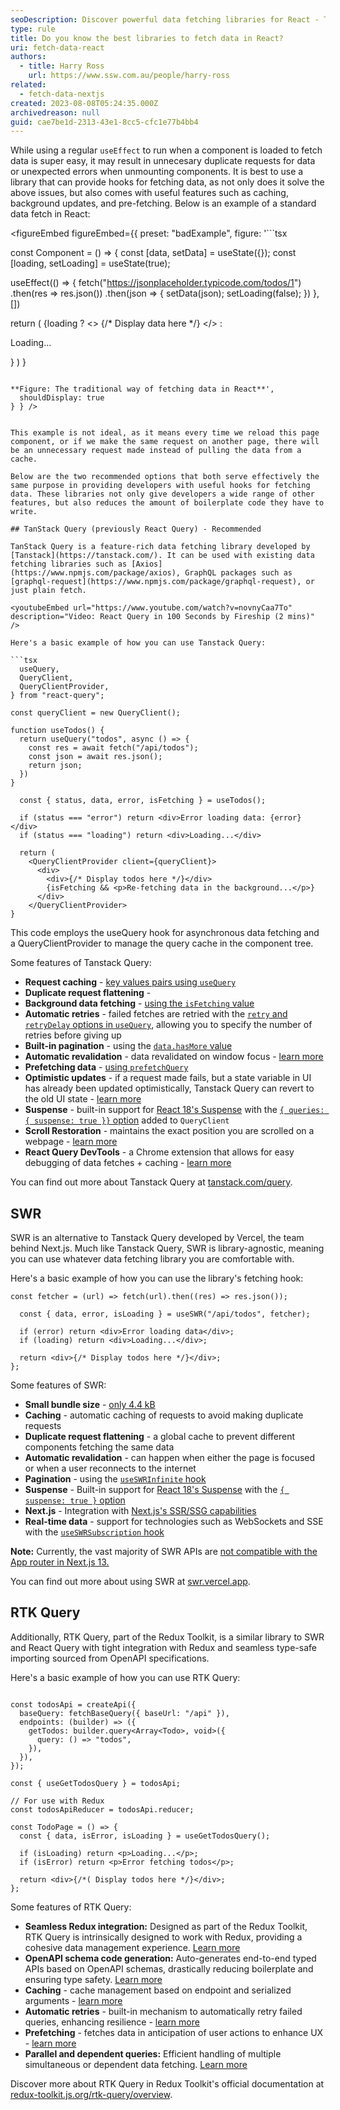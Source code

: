 ```yaml
---
seoDescription: Discover powerful data fetching libraries for React - Tanstack Query, SWR, and RTK Query.
type: rule
title: Do you know the best libraries to fetch data in React?
uri: fetch-data-react
authors:
  - title: Harry Ross
    url: https://www.ssw.com.au/people/harry-ross
related:
  - fetch-data-nextjs
created: 2023-08-08T05:24:35.000Z
archivedreason: null
guid: cae7be1d-2313-43e1-8cc5-cfc1e77b4bb4
---
```


While using a regular `useEffect` to run when a component is loaded to fetch data is super easy, it may result in unnecesary duplicate requests for data or unexpected errors when unmounting components. It is best to use a library that can provide hooks for fetching data, as not only does it solve the above issues, but also comes with useful features such as caching, background updates, and pre-fetching.
Below is an example of a standard data fetch in React:

<figureEmbed figureEmbed={{
  preset: "badExample",
  figure: '```tsx

const Component = () => {
  const [data, setData] = useState({});
  const [loading, setLoading] = useState(true);

  useEffect(() => {
    fetch("https://jsonplaceholder.typicode.com/todos/1")
      .then(res => res.json())
      .then(json => {
        setData(json);
        setLoading(false);
      })
  }, [])

  return (
    {loading
      ? <> {/* Display data here */} </>
      : <p>Loading...</p>
    }
  )
}


```

**Figure: The traditional way of fetching data in React**',
  shouldDisplay: true
} } />


This example is not ideal, as it means every time we reload this page component, or if we make the same request on another page, there will be an unnecessary request made instead of pulling the data from a cache.

Below are the two recommended options that both serve effectively the same purpose in providing developers with useful hooks for fetching data. These libraries not only give developers a wide range of other features, but also reduces the amount of boilerplate code they have to write.

## TanStack Query (previously React Query) - Recommended

TanStack Query is a feature-rich data fetching library developed by [Tanstack](https://tanstack.com/). It can be used with existing data fetching libraries such as [Axios](https://www.npmjs.com/package/axios), GraphQL packages such as [graphql-request](https://www.npmjs.com/package/graphql-request), or just plain fetch.

<youtubeEmbed url="https://www.youtube.com/watch?v=novnyCaa7To" description="Video: React Query in 100 Seconds by Fireship (2 mins)" />

Here's a basic example of how you can use Tanstack Query:

```tsx
  useQuery,
  QueryClient,
  QueryClientProvider,
} from "react-query";

const queryClient = new QueryClient();

function useTodos() {
  return useQuery("todos", async () => {
    const res = await fetch("/api/todos");
    const json = await res.json();
    return json;
  })
}

  const { status, data, error, isFetching } = useTodos();

  if (status === "error") return <div>Error loading data: {error}</div>
  if (status === "loading") return <div>Loading...</div>

  return (
    <QueryClientProvider client={queryClient}>
      <div>
        <div>{/* Display todos here */}</div>
        {isFetching && <p>Re-fetching data in the background...</p>}
      </div>
    </QueryClientProvider>
}

```

This code employs the useQuery hook for asynchronous data fetching and a QueryClientProvider to manage the query cache in the component tree.

Some features of Tanstack Query:

* **Request caching** - [key values pairs using `useQuery`](https://tanstack.com/query/latest/docs/react/guides/query-keys)
* **Duplicate request flattening** -
* **Background data fetching** - [using the `isFetching` value](https://tanstack.com/query/latest/docs/react/guides/background-fetching-indicators)
* **Automatic retries** - failed fetches are retried with the [`retry` and `retryDelay` options in `useQuery`](https://tanstack.com/query/latest/docs/react/guides/query-retries), allowing you to specify the number of retries before giving up
* **Built-in pagination** - using the [`data.hasMore` value](https://tanstack.com/query/latest/docs/react/guides/paginated-queries)
* **Automatic revalidation** - data revalidated on window focus - [learn more](https://tanstack.com/query/latest/docs/react/guides/window-focus-refetching)
* **Prefetching data** - [using `prefetchQuery`](https://tanstack.com/query/latest/docs/react/guides/prefetching)
* **Optimistic updates** - if a request made fails, but a state variable in UI has already been updated optimistically, Tanstack Query can revert to the old UI state - [learn more](https://tanstack.com/query/v4/docs/react/guides/optimistic-updates)
* **Suspense** - built-in support for [React 18's Suspense](https://react.dev/reference/react/Suspense) with the [`{ queries: { suspense: true }}` option](https://tanstack.com/query/v4/docs/react/guides/suspense) added to `QueryClient`
* **Scroll Restoration** - maintains the exact position you are scrolled on a webpage - [learn more](https://tanstack.com/query/v4/docs/react/guides/scroll-restoration)
* **React Query DevTools** - a Chrome extension that allows for easy debugging of data fetches + caching - [learn more](https://tanstack.com/query/v4/docs/react/devtools)

You can find out more about Tanstack Query at [tanstack.com/query](https://tanstack.com/query/).

## SWR

SWR is an alternative to Tanstack Query developed by Vercel, the team behind Next.js. Much like Tanstack Query, SWR is library-agnostic, meaning you can use whatever data fetching library you are comfortable with.

Here's a basic example of how you can use the library's fetching hook:

```tsx
const fetcher = (url) => fetch(url).then((res) => res.json());

  const { data, error, isLoading } = useSWR("/api/todos", fetcher);

  if (error) return <div>Error loading data</div>;
  if (loading) return <div>Loading...</div>;

  return <div>{/* Display todos here */}</div>;
};
```

Some features of SWR:

* **Small bundle size** - [only 4.4 kB](https://bundlephobia.com/package/swr@2.2.0)
* **Caching** - automatic caching of requests to avoid making duplicate requests
* **Duplicate request flattening** - a global cache to prevent different components fetching the same data
* **Automatic revalidation** - can happen when either the page is focused or when a user reconnects to the internet
* **Pagination** - using the [`useSWRInfinite` hook](https://swr.vercel.app/docs/pagination)
* **Suspense** - Built-in support for [React 18's Suspense](https://react.dev/reference/react/Suspense) with the [`{ suspense: true }` option](https://swr.vercel.app/docs/suspense)
* **Next.js** - Integration with [Next.js's SSR/SSG capabilities](https://swr.vercel.app/docs/with-nextjs)
* **Real-time data** - support for technologies such as WebSockets and SSE with the [`useSWRSubscription` hook](https://swr.vercel.app/docs/subscription)

**Note:** Currently, the vast majority of SWR APIs are [not compatible with the App router in Next.js 13.](https://swr.vercel.app/docs/with-nextjs)

You can find out more about using SWR at [swr.vercel.app](https://swr.vercel.app/).

## RTK Query

Additionally, RTK Query, part of the Redux Toolkit, is a similar library to SWR and React Query with tight integration with Redux and seamless type-safe importing sourced from OpenAPI specifications.

Here's a basic example of how you can use RTK Query:

```tsx

const todosApi = createApi({
  baseQuery: fetchBaseQuery({ baseUrl: "/api" }),
  endpoints: (builder) => ({
    getTodos: builder.query<Array<Todo>, void>({
      query: () => "todos",
    }),
  }),
});

const { useGetTodosQuery } = todosApi;

// For use with Redux
const todosApiReducer = todosApi.reducer;

const TodoPage = () => {
  const { data, isError, isLoading } = useGetTodosQuery();

  if (isLoading) return <p>Loading...</p>;
  if (isError) return <p>Error fetching todos</p>;

  return <div>{/*( Display todos here */}</div>;
};
```

Some features of RTK Query:

* **Seamless Redux integration:** Designed as part of the Redux Toolkit, RTK Query is intrinsically designed to work with Redux, providing a cohesive data management experience. [Learn more](https://redux-toolkit.js.org/introduction/getting-started#rtk-query)
* **OpenAPI schema code generation:** Auto-generates end-to-end typed APIs based on OpenAPI schemas, drastically reducing boilerplate and ensuring type safety. [Learn more](https://redux-toolkit.js.org/rtk-query/usage/code-generation#openapi)
* **Caching** - cache management based on endpoint and serialized arguments - [learn more](https://redux-toolkit.js.org/rtk-query/usage/cache-behavior)
* **Automatic retries** - built-in mechanism to automatically retry failed queries, enhancing resilience - [learn more](https://redux-toolkit.js.org/rtk-query/usage/polling)
* **Prefetching** - fetches data in anticipation of user actions to enhance UX - [learn more](https://redux-toolkit.js.org/rtk-query/usage/prefetching)
* **Parallel and dependent queries:** Efficient handling of multiple simultaneous or dependent data fetching. [Learn more](https://redux-toolkit.js.org/rtk-query/usage/customizing-queries#performing-multiple-requests-with-a-single-query)

Discover more about RTK Query in Redux Toolkit's official documentation at [redux-toolkit.js.org/rtk-query/overview](https://redux-toolkit.js.org/rtk-query/overview/).